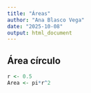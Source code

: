 ```yaml
---
title: "Áreas"
author: "Ana Blasco Vega"
date: "2025-10-08"
output: html_document
---
```



## Área círculo

```r
r <- 0.5
Area <- pi*r^2
```
